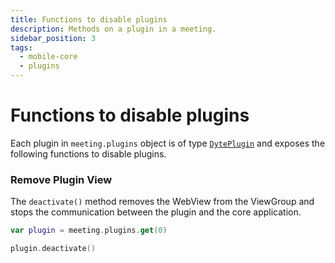 ```yaml
---
title: Functions to disable plugins
description: Methods on a plugin in a meeting.
sidebar_position: 3
tags:
  - mobile-core
  - plugins
---
```


# Functions to disable plugins

Each plugin in `meeting.plugins` object is of type
[`DytePlugin`](./introduction) and exposes the following functions to disable
plugins.

### Remove Plugin View

The `deactivate()` method removes the WebView from the ViewGroup and stops the
communication between the plugin and the core application.

```swift
var plugin = meeting.plugins.get(0)

plugin.deactivate()
```

<head>
  <title>Mobile Core Function to disable plugins</title>
</head>
